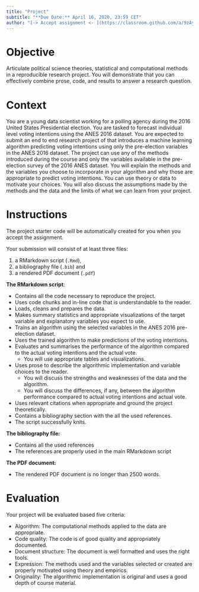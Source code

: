 ```yaml
---
title: "Project"
subtitle: "**Due Date:** April 16, 2020, 23:59 CET"
author: "[-> Accept assignment <- ](https://classroom.github.com/a/9zAyI8FJ)"
---
```


# Objective

Articulate political science theories, statistical and computational methods in a reproducible research project. You will demonstrate that you can effectively combine prose, code, and results to answer a research question.

# Context

You are a young data scientist working for a polling agency during the 2016 United States Presidential election. You are tasked to forecast individual level voting intentions using the ANES 2016 dataset. You are expected to submit an end to end research project of that introduces a machine learning algorithm predicting voting intentions using only the pre-election variables in the ANES 2016 dataset. The project can use any of the methods introduced during the course and only the variables available in the pre-election survey of the 2016 ANES dataset. You will explain the methods and the variables you choose to incorporate in your algorithm and why those are appropriate to predict voting intentions. You can use theory or data to motivate your choices. You will also discuss the assumptions made by the methods and the data and the limits of what we can learn from your project.

# Instructions

The project starter code will be automatically created for you when you accept the assignment.

Your submission will consist of at least three files:

1. a RMarkdown script (`.Rmd`),
2. a bibliography file (`.bib`) and
3. a rendered PDF document (`.pdf`)

**The RMarkdown script**:

- Contains all the code necessary to reproduce the project.
- Uses code chunks and in-line code that is understandable to the reader.
- Loads, cleans and prepares the data.
- Makes summary statistics and appropriate visualizations of the target variable and explanatory variables you expect to use.
- Trains an algorithm using the selected variables in the ANES 2016 pre-election dataset.
- Uses the trained algorithm to make predictions of the voting intentions.
- Evaluates and summarises the performance of the algorithm compared to the actual voting intentions and the actual vote.
    - You will use appropriate tables and visualizations.
- Uses prose to describe the algorithmic implementation and variable choices to the reader.
    - You will discuss the strengths and weaknesses of the data and the algorithm.
    - You will discuss the differences, if any, between the algorithm performance compared to actual voting intentions and actual vote.
- Uses relevant citations when appropriate and ground the project theoretically.
- Contains a bibliography section with the all the used references.
- The script successfully knits.

**The bibliography file:**

- Contains all the used references
- The references are properly used in the main RMarkdown script

**The PDF document:**

- The rendered PDF document is no longer than 2500 words.

# Evaluation

Your project will be evaluated based five criteria:

- Algorithm:  The computational methods applied to the data are appropriate.
- Code quality: The code is of good quality and appropriately documented.
- Document structure: The document is well formatted and uses the right tools.
- Expression: The methods used and the variables selected or created are properly motivated using theory and empirics.
- Originality: The algorithmic implementation is original and uses a good depth of course material.

